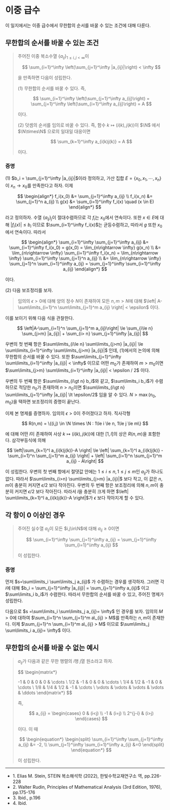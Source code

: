 
# 이중 급수

이 일지에서는 이중 급수에서 무한합의 순서를 바꿀 수 있는 조건에 대해 다룬다.

## 무한합의 순서를 바꿀 수 있는 조건 <FootnoteContent id={1} /> <FootnoteContent id={2} />

> 주어진 이중 복소수열 $\{a_{ij}\}_{1\le i,j< \infty}$이
>
> $$
> \sum_{i=1}^\infty \left(\sum_{j=1}^\infty |a_{ij}|\right) < \infty
> $$
>
> 을 만족하면 다음이 성립한다.
>
> (1) 무한합의 순서를 바꿀 수 있다. 즉,
>
> $$
> \sum_{i=1}^\infty \left(\sum_{j=1}^\infty a_{ij}\right) = \sum_{j=1}^\infty \left(\sum_{i=1}^\infty a_{ij}\right) = A
> $$
>
> 이다.
>
> (2) 덧셈의 순서를 임의로 바꿀 수 있다. 즉, 함수 $k \mapsto (i(k),j(k))$이 $\N$ 에서 $\N\times\N$ 으로의 일대일 대응이면
>
> $$
> \sum_{k=1}^\infty a_{i(k)j(k)} = A
> $$
>
> 이다.

### 증명

(1) $b_i = \sum_{j=1}^\infty |a_{ij}|$이라 정의하고, 가산 집합 $E=\{x_0,x_1,\cdots,x_n\}$이 $x_n \rightarrow x_0$를 만족한다고 하자. 이제

$$
\begin{align*}
f_i(x_0) &= \sum_{j=1}^\infty a_{ij} \\
f_i(x_n) &= \sum_{j=1}^n a_{ij} \\
g(x) &= \sum_{i=1}^\infty f_i(x) \quad (x \in E)
\end{align*}
$$

라고 정의하자. 수열 $\{a_{ij}\}_j$이 절대수렴하므로 각 $f_i$는 $x_0$에서 연속이다. 또한 $x \in E$에 대해 $|f_i(x)| \le b_i$ 이므로 $\sum_{i=1}^\infty f_i(x)$는 균등수렴하고, 따라서 $g$ 또한 $x_0$에서 연속이다. 따라서

$$
\begin{align*}
\sum_{i=1}^\infty \sum_{j=1}^\infty a_{ij} &= \sum_{i=1}^\infty f_i(x_0) = g(x_0) = \lim_{n\rightarrow \infty} g(x_n) \\
&= \lim_{n\rightarrow \infty} \sum_{i=1}^\infty f_i(x_n) = \lim_{n\rightarrow \infty} \sum_{i=1}^\infty \sum_{j=1}^n a_{ij} \\
&= \lim_{n\rightarrow \infty} \sum_{j=1}^n \sum_{i=1}^\infty a_{ij} = \sum_{j=1}^\infty \sum_{i=1}^\infty a_{ij}
\end{align*}
$$

이다.

(2) 다음 보조정리를 보자.

> 임의의 $\epsilon>0$에 대해 양의 정수 $N$이 존재하여 모든 $n,m>N$에 대해 $\left| A-\sum\limits_{i=1}^n \sum\limits_{j=1}^m a_{ij} \right| < \epsilon$ 이다.

이를 보이기 위해 다음 식을 관찰한다.

$$
\left|A-\sum_{i=1}^n \sum_{j=1}^m a_{ij}\right| \le \sum_{i\le n} \sum_{j>m} |a_{ij}| + \sum_{i> n} \sum_{j=1}^\infty |a_{ij}|
$$

우변의 첫 번째 항은 $\sum\limits_{i\le n} \sum\limits_{j>m} |a_{ij}| \le \sum\limits_{i=1}^\infty \sum\limits_{j>m} |a_{ij}|$ 인데, (1)에서의 논의에 의해 무한합의 순서를 바꿀 수 있다. 또한 $\sum\limits_{j=1}^\infty \sum\limits_{i=1}^\infty |a_{ij}| < \infty$ 이므로 어떤 $m_0$가 존재하여 $m>m_0$이면 $\sum\limits_{j>m} \sum\limits_{i=1}^\infty |a_{ij}| < \epsilon / 2$ 이다.

우변의 두 번째 항은 $\sum\limits_{i\gt n} b_i$와 같고, $\sum\limits_i b_i$가 수렴하므로 적당한 $n_0$가 존재하여 $n>n_0$이면 $\sum\limits_{i\gt n} \sum\limits_{j=1}^\infty |a_{ij}| \lt \epsilon/2$ 임을 알 수 있다.
$N > \max(n_0,m_0)$을 택하면 보조정리의 증명이 끝난다.

이제 본 명제를 증명하자. 임의의 $\epsilon >0$이 주어졌다고 하자. 직사각형

$$
R(n,m) = \{(i,j) \in \N \times \N : 1\le i \le n, 1\le j \le m\}
$$

에 대해 어떤 $l$이 존재하여 사상 $k \mapsto (i(k),j(k))$에 대한 $[1,l]$의 상은 $R(n,m)$을 포함한다. 삼각부등식에 의해

$$
\left|\sum_{k=1}^l a_{i(k)j(k)}-A \right| \le \left| \sum_{k=1}^l a_{i(k)j(k)} - \sum_{i=1}^n \sum_{j=1}^m a_{ij} \right| + \left| \sum_{i=1}^n \sum_{j=1}^m a_{ij} - A\right|
$$

이 성립한다. 우변의 첫 번째 항에서 절댓값 안에는 $1\le i\le n, 1\le j\le m$인 $a_{ij}$가 하나도 없다. 따라서 $\sum\limits_{i>n} \sum\limits_{j>m} |a_{ij}|$ 보다 작고, 이 값은 $n,m$이 충분히 커지면 $\epsilon/2$ 보다 작아진다. 우변의 두 번째 항은 보조정리에 의해 $n, m$이 충분히 커지면 $\epsilon/2$ 보다 작아진다. 따라서 $l$을 충분히 크게 하면 $\left| \sum\limits_{k=1}^l a_{i(k)j(k)}-A \right|$가 $\epsilon$ 보다 작아지게 할 수 있다.

## 각 항이 0 이상인 경우 <FootnoteContent id={3} />

> 주어진 실수열 $a_{ij}$이 모든 $i,j\in\N$에 대해 $a_{ij} \ge 0$이면
>
> $$
> \sum_{i=1}^\infty \sum_{j=1}^\infty a_{ij} = \sum_{j=1}^\infty \sum_{i=1}^\infty a_{ij}
> $$
>
> 이 성립한다.

### 증명

먼저 $s=\sum\limits_i \sum\limits_j a_{ij}$ 가 수렴하는 경우를 생각하자. 그러면 각 $i$에 대해 $b_i = \sum_{j=1}^\infty |a_{ij}| = \sum_{j=1}^\infty a_{ij}$ 이고 $\sum\limits_i b_i$가 수렴한다. 따라서 무한합의 순서를 바꿀 수 있고, 주어진 명제가 성립한다.

다음으로 $s =\sum\limits_i \sum\limits_j a_{ij}= \infty$ 인 경우를 보자. 임의의 $M>0$에 대하여 $\sum_{i=1}^n \sum_{j=1}^m a\_{ij} > M$를 만족하는 $n,m$이 존재한다. 이제 $\sum_{j=1}^n \sum_{i=1}^m a\_{ij} > M$ 이므로 $\sum\limits_j \sum\limits_i a_{ij}= \infty$ 이다.

## 무한합의 순서를 바꿀 수 없는 예시 <FootnoteContent id={4} />

> $a_{ij}$가 다음과 같은 무한 행렬의 $i$행 $j$열 원소라고 하자.
>
> $$
> \begin{matrix*}
>
> -1 & 0 & 0 & 0 & \cdots \\
> 1/2 & -1 & 0 & 0 & \cdots \\
> 1/4 & 1/2 & -1 & 0 & \cdots \\
> 1/8 & 1/4 & 1/2 & -1 & \cdots \\
> \vdots & \vdots & \vdots & \vdots & \ddots
> \end{matrix*}
> $$
>
> 즉,
>
> $$
> a_{ij} = \begin{cases}
> 0 & (i<j) \\
> -1 & (i=j) \\
> 2^{j-i} & (i>j)
> \end{cases}
> $$
>
> 이다. 이 때
>
> $$
> \begin{equation*}
> \begin{split}
> \sum_{i=1}^\infty \sum_{j=1}^\infty a_{ij} &= -2, \\
> \sum_{j=1}^\infty \sum_{i=1}^\infty a_{ij} &=0
> \end{split}
> \end{equation*}
> $$
>
> 이 성립한다.

---

<ul>
  <li>
    1. Elias M. Stein, STEIN 복소해석학 (2022), 한빛수학교재연구소 역, pp.226-228 <FootnoteRef id={1} />
  </li>
  <li>
    2. Walter Rudin, Principles of Mathematical Analysis (3rd Edition, 1976), pp.175-176 <FootnoteRef id={2} />
  </li>
  <li>
    3. Ibid., p.196 <FootnoteRef id={3} />
  </li>
  <li>
    4. Ibid. <FootnoteRef id={4} />
  </li>
</ul>
